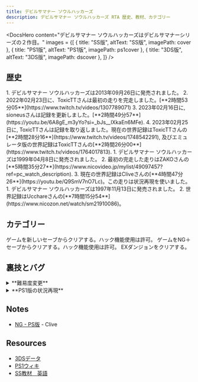 ```yaml
---
title: デビルサマナー ソウルハッカーズ
description: デビルサマナー ソウルハッカーズ RTA 歴史、教材、カテゴリー
---
```



<DocsHero 
    content="デビルサマナー ソウルハッカーズはデビルサマナーシリーズの２作目。"
    images = {[
        {
            title: "SS版",
            altText: "SS版",
            imagePath: cover
        },
        {
            title: "PS1版",
            altText: "PS1版",
            imagePath: ps1cover
        },
        {
            title: "3DS版",
            altText: "3DS版",
            imagePath: dscover
        },
    ]}
/>

<LinkCard title="ランキング" href="https://www.speedrun.com/dsm_soul_hackers" description="投稿されたRTA動画を観るようにSpeedrun.comへ"/>

## 歴史
<Tabs>
<TabItem label="Any% - 3DS">
<Steps>
1. デビルサマナー ソウルハッカーズは2013年09月26日に発売されました。
2. 2022年02月23日に、ToxicTTさんは最初の走りを完走しました。[**2時間53分05**](https://www.twitch.tv/videos/1307789071)
3. 2023年02月16日に, sioneusさんは記録を更新しました。[**2時間49分57**](https://youtu.be/6A8gE_m3yYo?si=_bJs__IXkaEn6MFe).
4. 2023年02月25日に, ToxicTTさんは記録を取り返しました。現在の世界記録はToxicTTさんの[**2時間28分16**](https://www.twitch.tv/videos/1748542291), 及びエミュレータ版の世界記録はToxicTTさんの[**2時間26分00**](https://www.twitch.tv/videos/1764017813).
</Steps>
</TabItem>

<TabItem label="Any% - PS1">
<Steps>
1. デビルサマナー ソウルハッカーズは1999年04月8日に発売されました。
2. 最初の完走した走りはZAKOさんの[**5時間35分27**](https://www.nicovideo.jp/mylist/49097457?ref=pc_watch_description).
3. 現在の世界記録はCliveさんの[**4時間47分26**](https://youtu.be/Q9SmV7nO7Lc)。この走りは状況再現を使いました。
</Steps>
</TabItem>

<TabItem label="Any% - Sega Saturn">
<Steps>
1. デビルサマナー ソウルハッカーズは1997年11月13日に発売されました。
2. 世界記録はUcchareさんの[**7時間15分54**](https://www.nicozon.net/watch/sm21910086)。
</Steps>
</TabItem>
</Tabs>

## カテゴリー
<CardGrid>
    <Card title="New Game Ending">ゲームを新しいセーブからクリアする。ハック機能使用は許可。</Card>
    <Card title="New Game+ Ending">ゲームをNG＋セーブからクリアする。ハック機能使用は許可。</Card>
    <Card title="Extra Game">EXダンジョンをクリアする。</Card>
</CardGrid>

## 裏技とバグ
<details>
<summary>**難易度変更**</summary>
３ds版専属のハックという機能。ゲーム内に難易度を変えることができます。ハードの難易度に設定したら反射ダメージが大きくなります。
</details>

<details>
<summary>**PS1版の状況再現**</summary>
ボス戦の手前にセーブしてゲームを再ロードしたら戦闘は期待通りになります。
</details>

## Notes
- [NG - PS版](http://cliverta.web.fc2.com/chart/SoulHackers.html) - Clive

## Resources
- [3DSデータ](https://szsk.github.io/data/sh/)
- [PS1ウィキ](https://dssh084.wiki.fc2.com/)
- [SS教材　英語](https://drive.google.com/drive/folders/1ox4rX0uzFobfmPisGtw62fp9inRVMPzg)